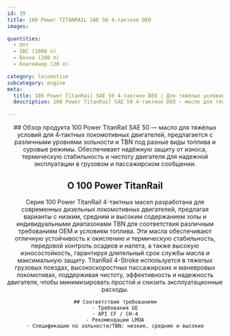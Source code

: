 ```yaml
---
id: 39
title: 100 Power TITANRAIL SAE 50 4‑тактное DEO
images:

quantities:
  - Опт
  - IBC (1000 л)
  - Бочка (208 л)
  - Контейнер (20 л)

category: locomotive
subcategory: engine
meta:
  title: 100 Power TitanRail SAE 50 4‑тактное DEO | Для тяжёлых условий локомотивов
  description: 100 Power TitanRail SAE 50 4‑тактное DEO — масло для тяжёлых условий эксплуатации 4‑тактных локомотивных двигателей. Доступно с несколькими уровнями зольности и TBN для различных видов топлива и тяжёлых режимов, обеспечивает надёжную защиту от износа, термическую стабильность и чистоту двигателя для стабильной работы в грузовых и пассажирских операциях. Соответствует требованиям GE, API CF / CH-4 и рекомендациям LMOA.

---
```


<Header>
    ## Обзор продукта
  100 Power TitanRail SAE 50 — масло для тяжёлых условий для 4‑тактных локомотивных двигателей, предлагается с различными уровнями зольности и TBN под разные виды топлива и суровые режимы. Обеспечивает надёжную защиту от износа, термическую стабильность и чистоту двигателя для надежной эксплуатации в грузовом и пассажирском сообщении.
  
 ## О 100 Power TitanRail
  Серия 100 Power TitanRail 4-тактных масел разработана для современных дизельных локомотивных двигателей, предлагая варианты с низким, средним и высоким содержанием золы и индивидуальными диапазонами TBN для соответствия различным требованиям OEM и условиям топлива. Эти масла обеспечивают отличную устойчивость к окислению и термическую стабильность, передовой контроль осадков и налета, а также высокую износостойкость, гарантируя длительный срок службы масла и максимальную защиту. TitanRail 4-Stroke используется в тяжелых грузовых поездах, высокоскоростных пассажирских и маневровых локомотивах, поддерживая чистоту, эффективность и надежность двигателя, чтобы минимизировать простой и снизить эксплуатационные расходы.

    ## Соответствие требованиям
    - Требования GE
    - API CF / CH-4
    - Рекомендации LMOA
    - Спецификации по зольности/TBN: низкие, средние и высокие

</Header>
